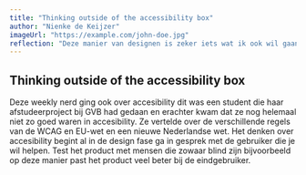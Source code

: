 ```yaml
---
title: "Thinking outside of the accessibility box"
author: "Nienke de Keijzer"
imageUrl: "https://example.com/john-doe.jpg"
reflection: "Deze manier van designen is zeker iets wat ik ook wil gaan doen in de toekomst en het klinkt ook erg logisch. Tevens erg gaaf dat ze met haar afstudeerproject een nieuwe functie bij de GVB heeft gemaakt."
---
```


## Thinking outside of the accessibility box

Deze weekly nerd ging ook over accesibility dit was een student die haar afstudeerproject bij GVB had gedaan en erachter kwam dat ze nog helemaal niet zo goed waren in accesibility.
Ze vertelde over de verschillende regels van de WCAG en EU-wet en een nieuwe Nederlandse wet. Het denken over accesibility begint al in de design fase ga in gesprek met de gebruiker die je wil helpen.
Test het product met mensen die zowaar blind zijn bijvoorbeeld op deze manier past het product veel beter bij de eindgebruiker.
